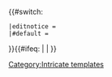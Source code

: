 {{#switch:{{{form|}}}
 |editnotice = {{editnotice
  |id    = {{{id|}}}
  |image = [[Image:Ambox warning yellow.svg|40x40px|alt=|link=]]
  |text  = {{Intricate template/text}}
  |expiry= {{{expiry|}}}
 }}
 |#default = {{ombox
  |type  = style
  |image = [[Image:Ambox warning yellow.svg|40x40px|alt=|link=]]
  |text  = {{Intricate template/text}}
 }}
}}<includeonly>{{#ifeq: {{PAGENAME}} | {{BASEPAGENAME}} | [[Category:Intricate templates]] }}</includeonly><noinclude>
{{Documentation}}
<!-- Add categories and interwikis to the /doc subpage, not here! -->
</noinclude>